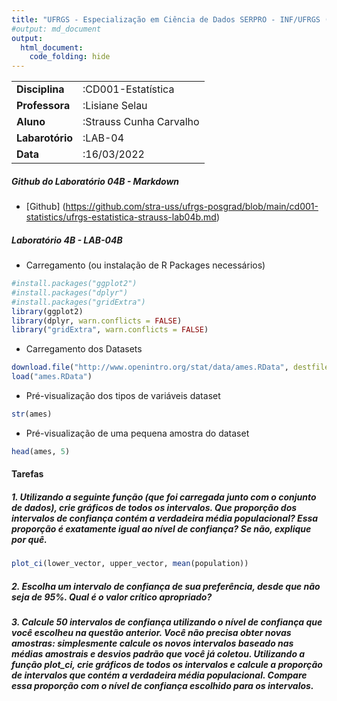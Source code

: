 ```yaml
---
title: "UFRGS - Especialização em Ciência de Dados SERPRO - INF/UFRGS (2022-2023)"
#output: md_document
output: 
  html_document:
    code_folding: hide
---
```


|                 |                         |
|-----------------|-------------------------|
| **Disciplina**  | :CD001-Estatística      |
| **Professora**  | :Lisiane Selau          |
| **Aluno**       | :Strauss Cunha Carvalho |
| **Labarotório** | :LAB-04                 |
| **Data**        | :16/03/2022             |

##### **Github do Laboratório 04B - Markdown**

-   [Github] (<https://github.com/stra-uss/ufrgs-posgrad/blob/main/cd001-statistics/ufrgs-estatistica-strauss-lab04b.md>)

##### **Laboratório 4B - LAB-04B**

-   Carregamento (ou instalação de R Packages necessários)

```r
#install.packages("ggplot2")
#install.packages("dplyr")
#install.packages("gridExtra")
library(ggplot2)
library(dplyr, warn.conflicts = FALSE)
library("gridExtra", warn.conflicts = FALSE)
```

-   Carregamento dos Datasets

```r
download.file("http://www.openintro.org/stat/data/ames.RData", destfile = "ames.RData")
load("ames.RData")
```

-   Pré-visualização dos tipos de variáveis dataset

```r
str(ames)
```

-   Pré-visualização de uma pequena amostra do dataset

```r
head(ames, 5)
```

#### Tarefas

##### 1. Utilizando a seguinte função (que foi carregada junto com o conjunto de dados), crie gráficos de todos os intervalos. Que proporção dos intervalos de confiança contém a verdadeira média populacional? Essa proporção é exatamente igual ao nível de confiança? Se não, explique por quê.

```r
plot_ci(lower_vector, upper_vector, mean(population))
```




##### 2. Escolha um intervalo de confiança de sua preferência, desde que não seja de 95%. Qual é o valor crítico apropriado?

##### 3. Calcule 50 intervalos de confiança utilizando o nível de confiança que você escolheu na questão anterior. Você não precisa obter novas amostras: simplesmente calcule os novos intervalos baseado nas médias amostrais e desvios padrão que você já coletou. Utilizando a função plot_ci, crie gráficos de todos os intervalos e calcule a proporção de intervalos que contém a verdadeira média populacional. Compare essa proporção com o nível de confiança escolhido para os intervalos.
